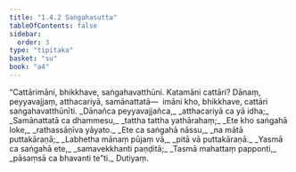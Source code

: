 ```yaml
---
title: "1.4.2 Saṅgahasutta"
tableOfContents: false
sidebar:
  order: 3
type: "tipitaka"
basket: "su"
book: "a4"
---
```



<DynamicBreadcrumb />

<Division number="32" book="a4" bookNo="15" page="341">

<Paragraph number="218" book="a4">
“Cattārimāni, bhikkhave, saṅgahavatthūni. Katamāni cattāri? Dānaṃ, peyyavajjaṃ, atthacariyā, samānattatā—  imāni kho, bhikkhave, cattāri saṅgahavatthūnīti.
</Paragraph>

<Paragraph number="219" type="verses" book="a4">
_Dānañca peyyavajjañca,_  
_atthacariyā ca yā idha;_  
_Samānattatā ca dhammesu,_  
_tattha tattha yathārahaṃ;_  
_Ete kho saṅgahā loke,_  
_rathassāṇīva yāyato._  

</Paragraph>

<Paragraph number="220" type="verses" book="a4">
_Ete ca saṅgahā nāssu,_  
_na mātā puttakāraṇā;_  
_Labhetha mānaṃ pūjaṃ vā,_  
_pitā vā puttakāraṇā._  

</Paragraph>

<Paragraph number="221" type="verses" book="a4">
_Yasmā ca saṅgahā ete,_  
_samavekkhanti paṇḍitā;_  
_Tasmā mahattaṃ papponti,_  
_pāsaṃsā ca bhavanti te”ti._  


</Paragraph>
</Division>

<Paragraph number="222" type="center" book="a4">
Dutiyaṃ.
</Paragraph>